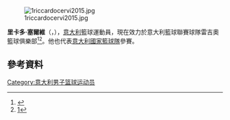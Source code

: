 {{noteTA
|1=zh-cn:里卡尔多;zh-hk:里卡多;
|2=zh-cn:切尔维;zh-hk:塞爾維;
}}

[[File:1riccardocervi2015.jpg|thumb]]

'''里卡多·塞爾維'''（{{lang-it|'''Riccardo Cervi'''}}，{{bd|1991年|6月19日}}），[[意大利|意大利]]籃球運動員，現在效力於意大利籃球聯賽球隊雷吉奧籃球俱樂部<ref>{{Cite web |url=http://www.draftexpress.com/profile/Riccardo-Cervi-64176/stats/ |title=存档副本 |access-date=2015-06-14 |archive-url=https://web.archive.org/web/20150905091210/http://www.draftexpress.com/profile/Riccardo-Cervi-64176/stats/ |archive-date=2015-09-05 |dead-url=yes }}</ref><ref>[http://web.legabasket.it/player/CER-RIC-91/cervi_riccardo]</ref>。他也代表[[意大利國家籃球隊|意大利國家籃球隊]]參賽。

== 參考資料 ==
{{Reflist}}

{{Authority control}}
{{DEFAULTSORT:Cervi, Riccardo}}
[[Category:意大利男子篮球运动员|Category:意大利男子篮球运动员]]